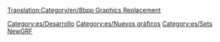 [[Translation:Category/en/8bpp Graphics Replacement]]
{{en/Bilingual box| Es
| ---.
| ''Páginas sobre el proyecto de sustitución de gráficos de 8 bits, OpenGFX. Página principal: [[es/Archive/Community/Reemplazo de gráficos|Reemplazo de gráficos]].''}}

[[Category:es/Desarrollo]]
[[Category:es/Nuevos gráficos]]
[[Category:es/Sets NewGRF]]